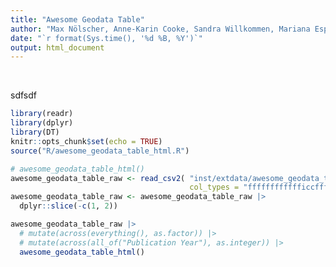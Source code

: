 ```yaml
---
title: "Awesome Geodata Table"
author: "Max Nölscher, Anne-Karin Cooke, Sandra Willkommen, Mariana Espina-Gomez"
date: "`r format(Sys.time(), '%d %B, %Y')`"
output: html_document
---
```


<br>

sdfsdf

```r
library(readr)
library(dplyr)
library(DT)
knitr::opts_chunk$set(echo = TRUE)
source("R/awesome_geodata_table_html.R")
```

```r
# awesome_geodata_table_html()
awesome_geodata_table_raw <- read_csv2( "inst/extdata/awesome_geodata_table.csv",
                                        col_types = "fffffffffffficcffffffff")
awesome_geodata_table_raw <- awesome_geodata_table_raw |>
  dplyr::slice(-c(1, 2))
```

```r
awesome_geodata_table_raw |> 
  # mutate(across(everything(), as.factor)) |>
  # mutate(across(all_of("Publication Year"), as.integer)) |>
  awesome_geodata_table_html()
```

